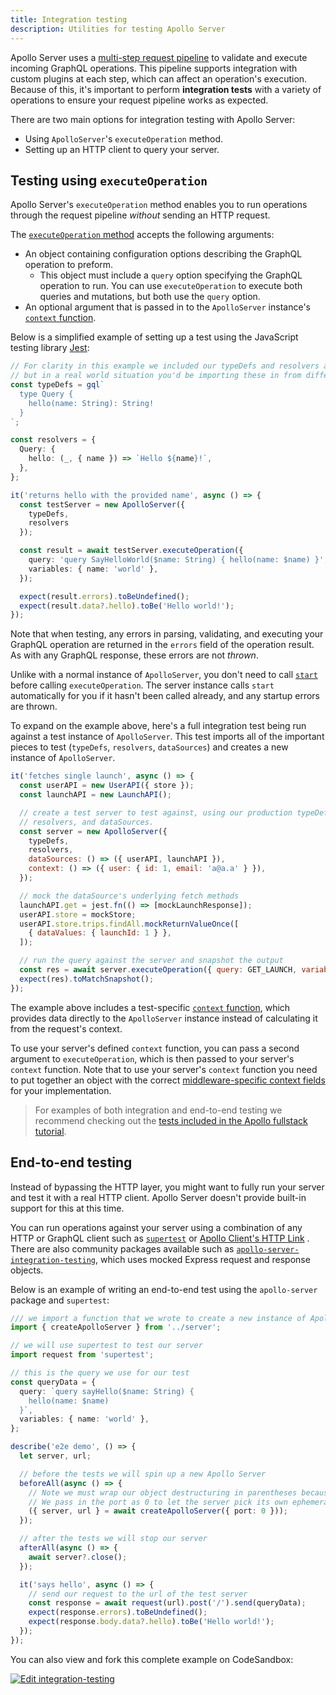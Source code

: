 ```yaml
---
title: Integration testing
description: Utilities for testing Apollo Server
---
```



Apollo Server uses a [multi-step request pipeline](../integrations/plugins/#request-lifecycle-event-flow) to validate and execute incoming GraphQL operations. This pipeline supports integration with custom plugins at each step, which can affect an operation's execution. Because of this, it's important to perform **integration tests** with a variety of operations to ensure your request pipeline works as expected.

There are two main options for integration testing with Apollo Server:
* Using `ApolloServer`'s `executeOperation` method.
* Setting up an HTTP client to query your server.

## Testing using `executeOperation`

Apollo Server's `executeOperation` method enables you to run operations through the request pipeline _without_ sending an HTTP request.

The [`executeOperation` method](../api/apollo-server/#executeoperation) accepts the following arguments:
* An object containing configuration options describing the GraphQL operation to preform.
  * This object must include a `query` option specifying the GraphQL operation to run. You can use `executeOperation` to execute both queries and mutations, but both use the `query` option.
* An optional argument that is passed in to the `ApolloServer` instance's [`context` function](../data/resolvers/#the-context-argument).

Below is a simplified example of setting up a test using the JavaScript testing library [Jest](https://jestjs.io/):

<MultiCodeBlock>

```ts:title=index.test.ts
// For clarity in this example we included our typeDefs and resolvers above our test,
// but in a real world situation you'd be importing these in from different files
const typeDefs = gql`
  type Query {
    hello(name: String): String!
  }
`;

const resolvers = {
  Query: {
    hello: (_, { name }) => `Hello ${name}!`,
  },
};

it('returns hello with the provided name', async () => {
  const testServer = new ApolloServer({
    typeDefs,
    resolvers
  });

  const result = await testServer.executeOperation({
    query: 'query SayHelloWorld($name: String) { hello(name: $name) }',
    variables: { name: 'world' },
  });

  expect(result.errors).toBeUndefined();
  expect(result.data?.hello).toBe('Hello world!');
});
```

</MultiCodeBlock>

Note that when testing, any errors in parsing, validating, and executing your GraphQL operation are returned in the `errors` field of the operation result. As with any GraphQL response, these errors are not _thrown_.

Unlike with a normal instance of `ApolloServer`,  you don't need to call [`start`](../../api/apollo-server/#start) before calling `executeOperation`. The server instance calls `start` automatically for you if it hasn't been called already, and any startup errors are thrown.

To expand on the example above, here's a full integration test being run against a test instance of `ApolloServer`. This test imports all of the important pieces to test (`typeDefs`, `resolvers`, `dataSources`) and creates a new instance of `ApolloServer`.

```js:title=integration.test.js
it('fetches single launch', async () => {
  const userAPI = new UserAPI({ store });
  const launchAPI = new LaunchAPI();

  // create a test server to test against, using our production typeDefs,
  // resolvers, and dataSources.
  const server = new ApolloServer({
    typeDefs,
    resolvers,
    dataSources: () => ({ userAPI, launchAPI }),
    context: () => ({ user: { id: 1, email: 'a@a.a' } }),
  });

  // mock the dataSource's underlying fetch methods
  launchAPI.get = jest.fn(() => [mockLaunchResponse]);
  userAPI.store = mockStore;
  userAPI.store.trips.findAll.mockReturnValueOnce([
    { dataValues: { launchId: 1 } },
  ]);

  // run the query against the server and snapshot the output
  const res = await server.executeOperation({ query: GET_LAUNCH, variables: { id: 1 } });
  expect(res).toMatchSnapshot();
});
```

The example above includes a test-specific [`context` function](../data/resolvers/#the-context-argument), which provides data directly to the `ApolloServer` instance instead of calculating it from the request's context.

To use your server's defined `context` function, you can pass a second argument to `executeOperation`, which is then passed to your server's `context` function. Note that to use your server's `context` function you need to put together an object with the correct [middleware-specific context fields](../api/apollo-server/#middleware-specific-context-fields) for your implementation.

>For examples of both integration and end-to-end testing we recommend checking out the [tests included in the Apollo fullstack tutorial](https://github.com/apollographql/fullstack-tutorial/tree/master/final/server/src/__tests__).
## End-to-end testing


Instead of bypassing the HTTP layer, you might want to fully run your server and test it with a real HTTP client. Apollo Server doesn't provide built-in support for this at this time.

You can run operations against your server using a combination of any HTTP or GraphQL client such as [`supertest`](https://www.npmjs.com/package/supertest) or [Apollo Client's HTTP Link](https://www.apollographql.com/docs/react/api/link/apollo-link-http/) . There are also community packages available such as [`apollo-server-integration-testing`](https://www.npmjs.com/package/apollo-server-integration-testing), which uses mocked Express request and response objects.

Below is an example of writing an end-to-end test using the `apollo-server` package and `supertest`:

<MultiCodeBlock>

```ts:title=server.test.ts
/// we import a function that we wrote to create a new instance of Apollo Server
import { createApolloServer } from '../server';

// we will use supertest to test our server
import request from 'supertest';

// this is the query we use for our test
const queryData = {
  query: `query sayHello($name: String) {
    hello(name: $name)
  }`,
  variables: { name: 'world' },
};

describe('e2e demo', () => {
  let server, url;

  // before the tests we will spin up a new Apollo Server
  beforeAll(async () => {
    // Note we must wrap our object destructuring in parentheses because we already declared these variables
    // We pass in the port as 0 to let the server pick its own ephemeral port for testing
    ({ server, url } = await createApolloServer({ port: 0 }));
  });

  // after the tests we will stop our server
  afterAll(async () => {
    await server?.close();
  });

  it('says hello', async () => {
    // send our request to the url of the test server
    const response = await request(url).post('/').send(queryData);
    expect(response.errors).toBeUndefined();
    expect(response.body.data?.hello).toBe('Hello world!');
  });
});
```

</MultiCodeBlock>

You can also view and fork this complete example on CodeSandbox:

<a href="https://codesandbox.io/s/github/apollographql/docs-examples/tree/main/apollo-server/v3/integration-testing?fontsize=14&hidenavigation=1&theme=dark">
  <img alt="Edit integration-testing" src="https://codesandbox.io/static/img/play-codesandbox.svg" />
</a>
